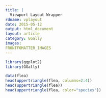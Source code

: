 ```yaml
---
title: |
  Viewport Layout Wrapper
rdname: vplayout
date: 2015-05-12
output: html_document
layout: article
category: GGally
images:
FRONTFOMATTER_IMAGES
---
```


```r
library(ggplot2)
library(GGally)
```

```r

data(flea)
head(uppertriangle(flea, columns=2:4))
head(uppertriangle(flea))
head(uppertriangle(flea, color="species"))



```